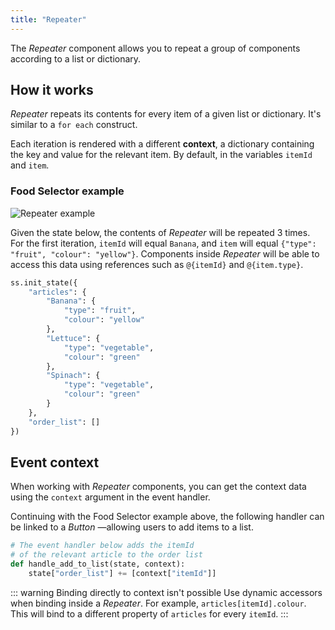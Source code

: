 ```yaml
---
title: "Repeater"
---
```


The _Repeater_ component allows you to repeat a group of components according to a list or dictionary.

## How it works

_Repeater_ repeats its contents for every item of a given list or dictionary. It's similar to a `for each` construct.

Each iteration is rendered with a different **context**, a dictionary containing the key and value for the relevant item. By default, in the variables `itemId` and `item`.

### Food Selector example

![Repeater example](./images/repeater.example.png)

Given the state below, the contents of _Repeater_ will be repeated 3 times. For the first iteration, `itemId` will equal `Banana`, and `item` will equal `{"type": "fruit", "colour": "yellow"}`. Components inside _Repeater_ will be able to access this data using references such as `@{itemId}` and `@{item.type}`.

```py
ss.init_state({
    "articles": {
        "Banana": {
            "type": "fruit",
            "colour": "yellow"
        },
        "Lettuce": {
            "type": "vegetable",
            "colour": "green"
        },
        "Spinach": {
            "type": "vegetable",
            "colour": "green"
        }
    },
    "order_list": []
})
```

## Event context

When working with _Repeater_ components, you can get the context data using the `context` argument in the event handler.

Continuing with the Food Selector example above, the following handler can be linked to a _Button_ —allowing users to add items to a list.

```py
# The event handler below adds the itemId
# of the relevant article to the order list
def handle_add_to_list(state, context):
    state["order_list"] += [context["itemId"]]
```

::: warning Binding directly to context isn't possible
Use dynamic accessors when binding inside a _Repeater_. For example, `articles[itemId].colour`. This will bind to a different property of `articles` for every `itemId`.
:::
